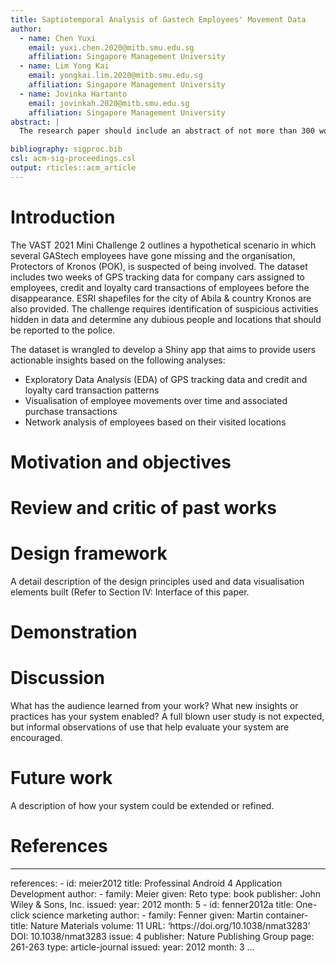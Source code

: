 ```yaml
---
title: Saptiotemporal Analysis of Gastech Employees' Movement Data
author:
  - name: Chen Yuxi
    email: yuxi.chen.2020@mitb.smu.edu.sg
    affiliation: Singapore Management University
  - name: Lim Yong Kai
    email: yongkai.lim.2020@mitb.smu.edu.sg
    affiliation: Singapore Management University
  - name: Jovinka Hartanto
    email: jovinkah.2020@mitb.smu.edu.sg
    affiliation: Singapore Management University
abstract: |
  The research paper should include an abstract of not more than 300 words. The actual research paper itself should not more than 6 pages excluding figures, tables, formula and references. The practice research paper must be edited by using R Markdown and the ACM: Association for Computing Machinery template of rticles should be used. 

bibliography: sigproc.bib
csl: acm-sig-proceedings.csl
output: rticles::acm_article
---
```




# Introduction 
The VAST 2021 Mini Challenge 2 outlines a hypothetical scenario in which several GAStech employees have gone missing and the organisation, Protectors of Kronos (POK), is suspected of being involved. The dataset includes two weeks of GPS tracking data for company cars assigned to employees, credit and loyalty card transactions of employees before the disappearance. ESRI shapefiles for the city of Abila & country Kronos are also provided. The challenge requires identification of suspicious activities hidden in data and determine any dubious people and locations that should be reported to the police.

The dataset is wrangled to develop a Shiny app that aims to provide users actionable insights based on the following analyses:

* Exploratory Data Analysis (EDA) of GPS tracking data and credit and loyalty card transaction patterns
* Visualisation of employee movements over time and associated purchase transactions
* Network analysis of employees based on their visited locations




# Motivation and objectives 



# Review and critic of past works 



# Design framework 

A detail description of the design principles used and data visualisation elements built (Refer to Section IV: Interface of this paper. 



# Demonstration 



# Discussion

What has the audience learned from your work? What new insights or practices has your system enabled? A full blown user study is not expected, but informal observations of use that help evaluate your system are encouraged. 



# Future work

A description of how your system could be extended or refined. 






# References

---
references:
- id: meier2012
  title: Professinal Android 4 Application Development
  author: 
  - family: Meier
    given: Reto
  type: book
  publisher: John Wiley & Sons, Inc.
  issued:
    year: 2012
    month: 5
- id: fenner2012a
  title: One-click science marketing
  author:
  - family: Fenner
    given: Martin
  container-title: Nature Materials
  volume: 11
  URL: 'https://doi.org/10.1038/nmat3283'
  DOI: 10.1038/nmat3283
  issue: 4
  publisher: Nature Publishing Group
  page: 261-263
  type: article-journal
  issued:
    year: 2012
    month: 3
...

